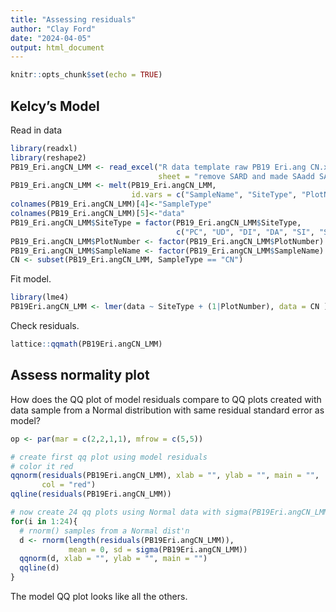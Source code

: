 ```yaml
---
title: "Assessing residuals"
author: "Clay Ford"
date: "2024-04-05"
output: html_document
---
```


```r
knitr::opts_chunk$set(echo = TRUE)
```

## Kelcy's Model

Read in data

```r
library(readxl)
library(reshape2)
PB19_Eri.angCN_LMM <- read_excel("R data template raw PB19 Eri.ang CN.xlsx", 
                                 sheet = "remove SARD and made SAadd SA")
PB19_Eri.angCN_LMM <- melt(PB19_Eri.angCN_LMM, 
                           id.vars = c("SampleName", "SiteType", "PlotNumber"))
colnames(PB19_Eri.angCN_LMM)[4]<-"SampleType"
colnames(PB19_Eri.angCN_LMM)[5]<-"data"
PB19_Eri.angCN_LMM$SiteType = factor(PB19_Eri.angCN_LMM$SiteType, 
                                     c("PC", "UD", "DI", "DA", "SI", "SA"))
PB19_Eri.angCN_LMM$PlotNumber <- factor(PB19_Eri.angCN_LMM$PlotNumber)
PB19_Eri.angCN_LMM$SampleName <- factor(PB19_Eri.angCN_LMM$SampleName)
CN <- subset(PB19_Eri.angCN_LMM, SampleType == "CN")
```

Fit model.

```r
library(lme4)
PB19Eri.angCN_LMM <- lmer(data ~ SiteType + (1|PlotNumber), data = CN )
```

Check residuals.

```r
lattice::qqmath(PB19Eri.angCN_LMM)
```

## Assess normality plot

How does the QQ plot of model residuals compare to QQ plots created with data sample from a Normal distribution with same residual standard error as model?

```r
op <- par(mar = c(2,2,1,1), mfrow = c(5,5))

# create first qq plot using model residuals
# color it red
qqnorm(residuals(PB19Eri.angCN_LMM), xlab = "", ylab = "", main = "", 
       col = "red")
qqline(residuals(PB19Eri.angCN_LMM))

# now create 24 qq plots using Normal data with sigma(PB19Eri.angCN_LMM
for(i in 1:24){
  # rnorm() samples from a Normal dist'n 
  d <- rnorm(length(residuals(PB19Eri.angCN_LMM)), 
             mean = 0, sd = sigma(PB19Eri.angCN_LMM))
  qqnorm(d, xlab = "", ylab = "", main = "")
  qqline(d)
}
```

The model QQ plot looks like all the others.